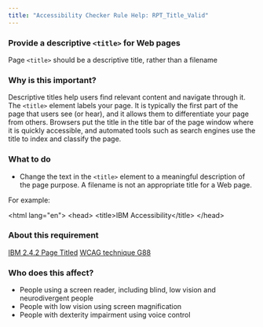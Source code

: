 ```yaml
---
title: "Accessibility Checker Rule Help: RPT_Title_Valid"
---
```


<div className="toolHelp">
<Row>
<Column colLg={16} colMd={8} colSm={4} className="toolHead">

### Provide a descriptive `<title>` for Web pages

<div id="locLevel"></div>

Page `<title>` should be a descriptive title, rather than a filename

</Column>
</Row>
<Row>
<Column colLg={11} colMd={5} colSm={4} className="toolMain">

### Why is this important?

Descriptive titles help users find relevant content and navigate through it. The `<title>` element labels your page. It is typically the first part of the page that users see (or hear), and it allows them to differentiate your page from others.  Browsers put the title in the title bar of the page window where it is quickly accessible, and automated tools such as search engines use the title to index and classify the page.

<div id="locSnippet"></div>

### What to do

 * Change the text in the `<title>` element to a meaningful description of the page purpose.  A filename is not an appropriate title for a Web page. 
 
 For example:
 
<CodeSnippet type="multi" light={true}>&lt;html lang="en"&gt;
&lt;head&gt;
    &lt;title&gt;IBM Accessibility&lt;/title&gt;
&lt;/head&gt;</CodeSnippet>

</Column>
<Column colLg={5} colMd={3} colSm={4} className="toolLeft">

### About this requirement

[IBM 2.4.2 Page Titled](https://www.ibm.com/able/requirements/requirements/#2_4_2)
[WCAG technique G88](https://www.w3.org/WAI/WCAG21/Techniques/general/G88)

### Who does this affect?

 * People using a screen reader, including blind, low vision and neurodivergent people
 * People with low vision using screen magnification
 * People with dexterity impairment using voice control

</Column>
</Row>
</div>

